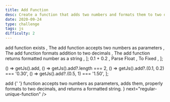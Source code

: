 ```yaml
---
title: Add Function
desc: Create a function that adds two numbers and formats them to two decimals.
date: 2020-09-24
type: challenge
tags: js
difficulty: 2
---
```



  <Text size="small" color="#FAFAFA">
    add function exists
  </Text>,
  <Text size="small" color="#FAFAFA">
    The add function accepts two numbers as parameters
  </Text>,
  <Text size="small" color="#FAFAFA">
    The add function formats addition to two decimals
  </Text>,
  <Text size="small" color="#FAFAFA">
    The add function returns formatted number as a string
  </Text>,
];

  <Link
    size="small"
    href="https://stackoverflow.com/questions/3439040/why-does-adding-two-decimals-in-javascript-produce-a-wrong-result"
  >
    0.1 + 0.2
  </Link>,
  <Link
    size="small"
    href="https://www.w3schools.com/jsref/jsref_parsefloat.asp"
  >
    Parse Float
  </Link>,
  <Link size="small" href="https://www.w3schools.com/JSREF/jsref_tofixed.asp">
    To Fixed
  </Link>,
];

  () => getJs().add,
  () => getJs().add?.length === 2,
  () => getJs().add?.(0.1, 0.2) === '0.30',
  () => getJs().add?.(0.5, 1) === '1.50',
];

<Post>
  <CodeEditor
    tasks={tasksListData}
    help={helpListData}
    tabs={tabs}
    tests={tests}
    result={
      <>
        <Text size="preNormal" code>
          add
        </Text>{' '}
        function accepts two numbers as parameters, adds them, properly formats
        to two decimals, and returns a formatted string.
      </>
    }
    next="regular-unique-function"
  />
</Post>
